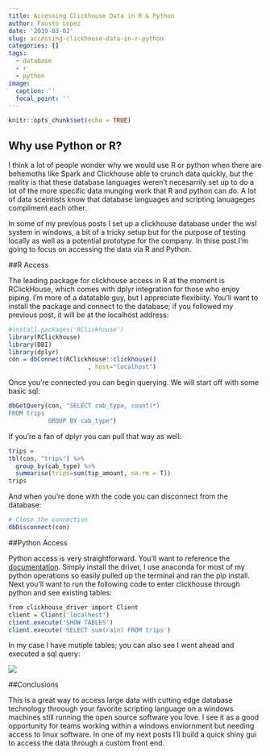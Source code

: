 ```yaml
---
title: Accessing Clickhouse Data in R & Python
author: Fausto Lopez
date: '2019-03-02'
slug: accessing-clickhouse-data-in-r-python
categories: []
tags:
  - database
  - r
  - python
image:
  caption: ''
  focal_point: ''
---
```



```r
knitr::opts_chunk$set(echo = TRUE)
```

## Why use Python or R?

I think a lot of people wonder why we would use R or python when there are behemoths like Spark and Clickhouse able to crunch data quickly, but the reality is that these database languages weren't necesarrily set up to do a lot of the more specific data munging work that R and python can do. A lot of data sceintists know that database languages and scripting lanuageges compliment each other. 

In some of my previous posts I set up a clickhouse database under the wsl system in windows, a bit of a tricky setup but for the purpose of testing locally as well as a potential prototype for the company. In thise post I'm going to focus on accessing the data via R and Python.

##R Access

The leading package for clickhouse access in R at the moment is RClickHouse, which comes with dplyr integration for those who enjoy piping. I'm more of a datatable guy, but I appreciate flexibiity. You'll want to install the package and connect to the database; if you followed my previous post, it will be at the localhost address: 

```r
#install.packages('RClickhouse')
library(RClickhouse)
library(DBI)
library(dplyr)
con = dbConnect(RClickhouse::clickhouse()
                      , host="localhost")

```


Once you're connected you can begin querying. We will start off with some basic sql:

```r

dbGetQuery(con, "SELECT cab_type, count(*)
FROM trips
           GROUP BY cab_type")

```


If you're a fan of dplyr you can pull that way as well:

```r
trips = 
tbl(con, "trips") %>% 
  group_by(cab_type) %>%
  summarise(trips=sum(tip_amount, na.rm = T))
trips
```

And when you're done with the code you can disconnect from the database:

```r
# Close the connection
dbDisconnect(con)
```


##Python Access

Python access is very straightforward. You'll want to reference the [documentation](https://pypi.org/project/clickhouse-driver/). Simply install the driver, I use anaconda for most of my python operations so easily pulled up the terminal and ran the pip install. Next you'll want to run the following code to enter clickhouse through python and see existing tables:

```r
from clickhouse_driver import Client
client = Client('localhost')
client.execute('SHOW TABLES')
client.execute('SELECT sum(rain) FROM trips')
```

In my case I have mutiple tables; you can also see I went ahead and executed a sql query:

![](/img/access_clickhouse_r_py/conda_python_clickhouse.png)

##Conclusions

This is a great way to access large data with cutting edge database technology throough your favorite scripting language on a windows machines still running the open source software you love. I see it as a good opportunity for teams working within a windows enviornment but needing access to linux software. In one of my next posts I'll build a quick shiny gui to access the data through a custom front end.
